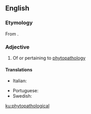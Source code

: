 ==English==

===Etymology===
From {{affix|en|phyto-|pathological}}.

===Adjective===
{{en-adj}}

# Of or pertaining to [[phytopathology]]

====Translations====
{{trans-top|pertaining to phytopathology}}
* Italian: {{t+|it|fitopatologico}}
{{trans-mid}}
* Portuguese: {{t|pt|fitopatológico}}
* Swedish: {{t|sv|växtpatologisk}}
{{trans-bottom}}

[[ku:phytopathological]]